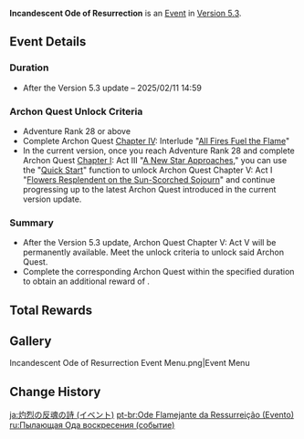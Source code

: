 {{About|the [[Version 5.3]] event|other uses|Incandescent Ode of Resurrection (Disambiguation)}}
{{Event
|name              = Incandescent Ode of Resurrection
|image             = Incandescent Ode of Resurrection Event.png
|type              = In-Game
|group             = Archon Quest
|time_known        = yes
|time_start        = 2025-01-01 11:00:00
|time_start_offset = GMT+8
|time_end          = 2025-02-11 14:59:59
|link              = https://www.hoyolab.com/article/35948960
}}
<!--{{Description|}}-->
'''Incandescent Ode of Resurrection''' is an [[Event]] in [[Version 5.3]].

==Event Details==
===Duration===
* After the Version 5.3 update – 2025/02/11 14:59

===Archon Quest Unlock Criteria===
* Adventure Rank 28 or above
* Complete Archon Quest [[Chapter IV]]: Interlude "[[All Fires Fuel the Flame]]"
* In the current version, once you reach Adventure Rank 28 and complete Archon Quest [[Chapter I]]: Act III "[[A New Star Approaches]]," you can use the "[[Quick Start]]" function to unlock Archon Quest Chapter V: Act I "[[Flowers Resplendent on the Sun-Scorched Sojourn]]" and continue progressing up to the latest Archon Quest introduced in the current version update.

===Summary===
* After the Version 5.3 update, Archon Quest Chapter V: Act V will be permanently available. Meet the unlock criteria to unlock said Archon Quest.
* Complete the corresponding Archon Quest within the specified duration to obtain an additional reward of {{Item|Primogem|x=500}}.

==Total Rewards==
{{Event Rewards
|Primogem = 500
|sort  = Primogem
}}

==Gallery==
<gallery>
Incandescent Ode of Resurrection Event Menu.png|Event Menu
</gallery>

==Change History==
{{Change History|5.3}}

[[ja:灼烈の反魂の詩 (イベント)]]
[[pt-br:Ode Flamejante da Ressurreição (Evento)]]
[[ru:Пылающая Ода воскресения (событие)]]